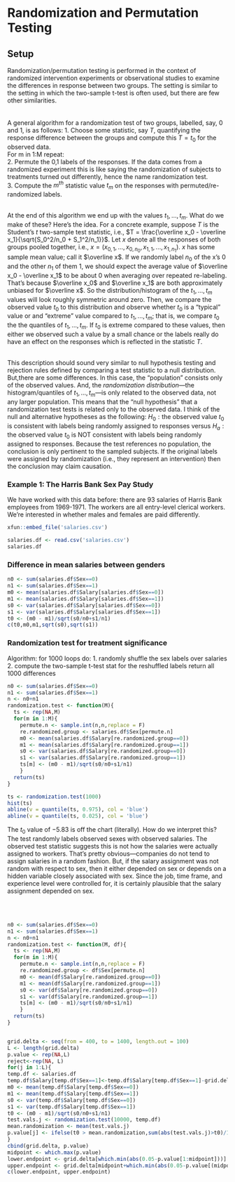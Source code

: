 # Randomization and Permutation Testing

## Setup

Randomization/permutation testing is performed in the context of randomized intervention experiments or observational studies to examine the differences in response between two groups.  The setting is similar to the setting in which the two-sample t-test is often used, but there are few other similarities.  
<br><br>
A general algorithm for a randomization test of two groups, labelled, say, 0 and 1, is as follows:
1. Choose some statistic, say $T$, quantifying the response difference between the groups and compute this $T = t_0$ for the observed data.<br>
For m in 1:M repeat:<br>
2. Permute the 0,1 labels of the responses.  If the data comes from a randomized experiment this is like saying the randomization of subjects to treatments turned out differently, hence the name randomization test. <br>
3. Compute the $m^{th}$ statistic value $t_m$ on the responses with permuted/re-randomized labels.<br><br>

At the end of this algorithm we end up with the values $t_1, \ldots, t_m$.  What do we make of these?  Here's the idea.  For a concrete example, suppose $T$ is the Student's $t$ two-sample test statistic, i.e., $T = \frac{\overline x_0 - \overline x_1}{\sqrt{S_0^2/n_0 + S_1^2/n_1}}$.  Let $x$ denote all the responses of both groups pooled together, i.e., $x = (x_{0,1}, ..., x_{0,n_0}, x_{1,1}, ...,x_{1,n_1})$.  $x$ has some sample mean value; call it $\overline x$.  If we randomly label $n_0$ of the x's 0 and the other $n_1$ of them 1, we should expect the average value of $\overline x_0 - \overline x_1$ to be about 0 when averaging over repeated re-labeling.  That's because $\overline x_0$ and $\overline x_1$ are both approximately unbiased for $\overline x$.  So the distribution/histogram of the $t_1, ..., t_m$ values will look roughly symmetric around zero.  Then, we compare the observed value $t_0$ to this distribution and observe whether $t_0$ is a "typical" value or and "extreme" value compared to  $t_1, ..., t_m$; that is, we compare $t_0$ the the quantiles of $t_1, ..., t_m$.  If $t_0$ is extreme compared to these values, then either we observed such a value by a small chance or the labels really do have an effect on the responses which is reflected in the statistic $T$.  <br><br>

This description should sound very similar to null hypothesis testing and rejection rules defined by comparing a test statistic to a null distribution.  But,there are some differences.  In this case, the "population" consists only of the observed values.  And, the *randomization distribution*---the histogram/quantiles of $t_1, ..., t_m$---is only related to the observed data, not any larger population.  This means that the "null hypothesis" that a randomization test tests is related only to the observed data.  I think of the null and alternative hypotheses as the following: $H_0: \text{the observed value } t_0 \text{ is consistent with labels being randomly assigned to responses}$ versus $H_a: \text{the observed value } t_0 \text{ is NOT consistent with labels being randomly assigned to responses}$.  Because the test references no population, the conclusion is only pertinent to the sampled subjects.  If the original labels were assigned by randomization (i.e., they represent an intervention) then the conclusion may claim causation.


### Example 1: The Harris Bank Sex Pay Study

We have worked with this data before: there are 93 salaries of Harris Bank employees from 1969-1971.  The workers are all entry-level clerical workers.  We're interested in whether males and females are paid differently.  

```r
xfun::embed_file('salaries.csv')
```

```r
salaries.df <- read.csv('salaries.csv')
salaries.df
```


### Difference in mean salaries between genders
```r
n0 <- sum(salaries.df$Sex==0)
n1 <- sum(salaries.df$Sex==1)
m0 <- mean(salaries.df$Salary[salaries.df$Sex==0])
m1 <- mean(salaries.df$Salary[salaries.df$Sex==1])
s0 <- var(salaries.df$Salary[salaries.df$Sex==0])
s1 <- var(salaries.df$Salary[salaries.df$Sex==1])
t0 <- (m0 - m1)/sqrt(s0/n0+s1/n1)
c(t0,m0,m1,sqrt(s0),sqrt(s1))
```


### Randomization test for treatment significance

Algorithm:
for 1000 loops do:
1. randomly shuffle the sex labels over salaries
2. compute the two-sample t-test stat for the reshuffled labels
return all 1000 differences

```r
n0 <- sum(salaries.df$Sex==0)
n1 <- sum(salaries.df$Sex==1)
n <- n0+n1
randomization.test <- function(M){
  ts <- rep(NA,M)
  for(m in 1:M){
    permute.n <- sample.int(n,n,replace = F)
    re.randomized.group <- salaries.df$Sex[permute.n]
    m0 <- mean(salaries.df$Salary[re.randomized.group==0])
    m1 <- mean(salaries.df$Salary[re.randomized.group==1])
    s0 <- var(salaries.df$Salary[re.randomized.group==0])
    s1 <- var(salaries.df$Salary[re.randomized.group==1])
    ts[m] <- (m0 - m1)/sqrt(s0/n0+s1/n1)
    }
  return(ts)
}

ts <- randomization.test(1000)
hist(ts)
abline(v = quantile(ts, 0.975), col = 'blue')
abline(v = quantile(ts, 0.025), col = 'blue')
```


The $t_0$ value of $-5.83$ is off the chart (literally).  How do we interpret this?  The test randomly labels observed sexes with observed salaries.  The observed test statistic suggests this is not how the salaries were actually assigned to workers. That's pretty obvious---companies do not tend to assign salaries in a random fashion.  But, if the salary assignment was not random with respect to sex, then it either depended on sex or depends on a hidden variable closely associated with sex.  Since the job, time frame, and experience level were controlled for, it is certainly plausible that the salary assignment depended on sex.  

<br><br>


```r
n0 <- sum(salaries.df$Sex==0)
n1 <- sum(salaries.df$Sex==1)
n <- n0+n1
randomization.test <- function(M, df){
  ts <- rep(NA,M)
  for(m in 1:M){
    permute.n <- sample.int(n,n,replace = F)
    re.randomized.group <- df$Sex[permute.n]
    m0 <- mean(df$Salary[re.randomized.group==0])
    m1 <- mean(df$Salary[re.randomized.group==1])
    s0 <- var(df$Salary[re.randomized.group==0])
    s1 <- var(df$Salary[re.randomized.group==1])
    ts[m] <- (m0 - m1)/sqrt(s0/n0+s1/n1)
    }
  return(ts)
}


grid.delta <- seq(from = 400, to = 1400, length.out = 100)
L <- length(grid.delta)
p.value <- rep(NA,L)
reject<-rep(NA, L)            
for(j in 1:L){
temp.df <- salaries.df
temp.df$Salary[temp.df$Sex==1]<-temp.df$Salary[temp.df$Sex==1]-grid.delta[j]
m0 <- mean(temp.df$Salary[temp.df$Sex==0])
m1 <- mean(temp.df$Salary[temp.df$Sex==1])
s0 <- var(temp.df$Salary[temp.df$Sex==0])
s1 <- var(temp.df$Salary[temp.df$Sex==1])
t0 <- (m0 - m1)/sqrt(s0/n0+s1/n1)
test.vals.j <- randomization.test(10000, temp.df)
mean.randomization <- mean(test.vals.j)
p.value[j] <- ifelse(t0 > mean.randomization,sum(abs(test.vals.j)>t0)/10000,sum(-abs(test.vals.j)<t0)/10000)
}
cbind(grid.delta, p.value)
midpoint <- which.max(p.value)
lower.endpoint <- grid.delta[which.min(abs(0.05-p.value[1:midpoint]))]
upper.endpoint <- grid.delta[midpoint+which.min(abs(0.05-p.value[(midpoint+1):L]))]
c(lower.endpoint, upper.endpoint)
```



